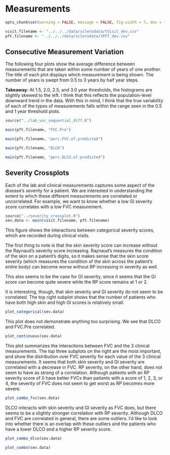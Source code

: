 Measurements
============

```r
opts_chunk$set(warning = FALSE, message = FALSE, fig.width = 7, dev = "svg")

visit.filename <- "../../../data/sclerodata/tVisit_dev.csv"
pft.filename <- "../../../data/sclerodata/tPFT_dev.csv"
```

Consecutive Measurement Variation
---------------------------------

The following four plots show the average difference between
measurements that are taken within some number of years of one
another. The title of each plot displays which measurement is being
shown. The number of years is swept from 0.5 to 3 years by half year
steps.

**Takeaway**: At 1.5, 2.0, 2.5, and 3.0 year thresholds, the histograms
 are slightly skewed to the left. I think that this reflects the
 population-level downward trend in the data. With this in mind, I
 think that the true variability of each of the types of measurements
 falls within the range seen in the 0.5 and 1 year threshold plots.

```r
source("../lab_var_sequential_diff.R")
```

```r
main(pft.filename, "FVC.Pre")
```

```r
main(pft.filename, "perc.FVC.of.predicted")
```

```r
main(pft.filename, "DLCO")
```

```r
main(pft.filename, "perc.DLCO.of.predicted")
```

Severity Crossplots
-------------------

Each of the lab and clinical measurements captures some aspect of the
disease's severity for a patient. We are interested in understanding
the extent to which these different measurements are correlated or
uncorrelated. For example, we want to know whether a low GI severity
score correlates with a low FVC measurement.

```r
source("../severity_crossplot.R")
sev.data <- main(visit.filename, pft.filename)
```

This figure shows the interactions between categorical severity
scores, which are recorded during clinical visits.

The first thing to note is that the skin severity score can increase
without the Raynaud's severity score increasing. Raynaud's measures
the condition of the skin on a patient's digits, so it makes sense
that the skin score severity (which measures the condition of the skin
across the patient's entire body) can become worse without RP
increasing in severity as well.

This also seems to be the case for GI severity, since it seems that
the GI score can become quite severe while the RP score remains at 1
or 2.

It is interesting, though, that skin severity and GI severity do not
seem to be correlated. The top right subplot shows that the number of
patients who have both high skin and high GI scores is relatively
small.

```r
plot_categorical(sev.data)
```

This plot does not demonstrate anything too surprising. We see that
DLCO and FVC.Pre correlated.

```r
plot_continuous(sev.data)
```

This plot summarizes the interactions between FVC and the 3 clinical
measurements. The top three subplots on the right are the most
important, and show the distribution over FVC severity for each value
of the 3 clinical measurements. It seems that both skin severity and
GI severity are correlated with a decrease in FVC. RP severity, on the
other hand, does not seem to have as strong of a correlation. Although
patients with an RP severity score of 0 have better FVCs than patients
with a score of 1, 2, 3, or 4, the severity of FVC does not seem to
get worst as RP becomes more severe.

```r
plot_combo_fvc(sev.data)
```

DLCO interacts with skin severity and GI severity as FVC does, but
there seems to be a slightly stronger correlation with RP
severity. Although DLCO and FVC are correlated in general, there are
some outliers. I'd like to look into whether there is an overlap with
these outliers and the patients who have a lower DLCO and a higher RP
severity score.

```r
plot_combo_dlco(sev.data)
```

```r
plot_combo(sev.data)
```


